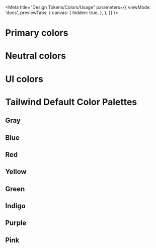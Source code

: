 
<Meta
  title="Design Tokens/Colors/Usage"
  parameters={{
    viewMode: 'docs',
    previewTabs: {
      canvas: {
        hidden: true,
      },
    },
  }}
/>

# Primary colors

<outline-swatch-set set="brand"></outline-swatch-set>

# Neutral colors

<outline-swatch-set set="neutral"></outline-swatch-set>

# UI colors

<outline-swatch-set set="ui"></outline-swatch-set>

# Tailwind Default Color Palettes

## Gray

<outline-swatch-set set="gray"></outline-swatch-set>

## Blue

<outline-swatch-set set="blue"></outline-swatch-set>

## Red

<outline-swatch-set set="red"></outline-swatch-set>

## Yellow

<outline-swatch-set set="yellow"></outline-swatch-set>

## Green

<outline-swatch-set set="green"></outline-swatch-set>

## Indigo

<outline-swatch-set set="indigo"></outline-swatch-set>

## Purple

<outline-swatch-set set="purple"></outline-swatch-set>

## Pink

<outline-swatch-set set="pink"></outline-swatch-set>

